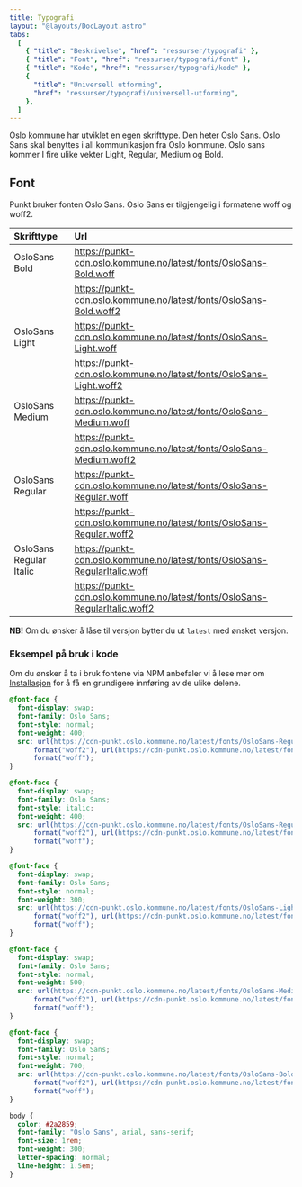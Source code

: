 ```yaml
---
title: Typografi
layout: "@layouts/DocLayout.astro"
tabs:
  [
    { "title": "Beskrivelse", "href": "ressurser/typografi" },
    { "title": "Font", "href": "ressurser/typografi/font" },
    { "title": "Kode", "href": "ressurser/typografi/kode" },
    {
      "title": "Universell utforming",
      "href": "ressurser/typografi/universell-utforming",
    },
  ]
---
```


<p class="ingress">
  Oslo kommune har utviklet en egen skrifttype. Den heter Oslo Sans. Oslo Sans
  skal benyttes i all kommunikasjon fra Oslo kommune. Oslo sans kommer I fire
  ulike vekter Light, Regular, Medium og Bold.
</p>

## Font

Punkt bruker fonten Oslo Sans.
Oslo Sans er tilgjengelig i formatene woff og woff2.

| Skrifttype              | Url                                                                         |
| :---------------------- | :-------------------------------------------------------------------------- |
| OsloSans Bold           | https://punkt-cdn.oslo.kommune.no/latest/fonts/OsloSans-Bold.woff           |
|                         | https://punkt-cdn.oslo.kommune.no/latest/fonts/OsloSans-Bold.woff2          |
| OsloSans Light          | https://punkt-cdn.oslo.kommune.no/latest/fonts/OsloSans-Light.woff          |
|                         | https://punkt-cdn.oslo.kommune.no/latest/fonts/OsloSans-Light.woff2         |
| OsloSans Medium         | https://punkt-cdn.oslo.kommune.no/latest/fonts/OsloSans-Medium.woff         |
|                         | https://punkt-cdn.oslo.kommune.no/latest/fonts/OsloSans-Medium.woff2        |
| OsloSans Regular        | https://punkt-cdn.oslo.kommune.no/latest/fonts/OsloSans-Regular.woff        |
|                         | https://punkt-cdn.oslo.kommune.no/latest/fonts/OsloSans-Regular.woff2       |
| OsloSans Regular Italic | https://punkt-cdn.oslo.kommune.no/latest/fonts/OsloSans-RegularItalic.woff  |
|                         | https://punkt-cdn.oslo.kommune.no/latest/fonts/OsloSans-RegularItalic.woff2 |

**NB!** Om du ønsker å låse til versjon bytter du ut `latest` med ønsket versjon.

### Eksempel på bruk i kode

Om du ønsker å ta i bruk fontene via NPM anbefaler vi å lese mer om [Installasjon](/kom-i-gang/for-utviklere) for å få en grundigere innføring av de ulike delene.

```css
@font-face {
  font-display: swap;
  font-family: Oslo Sans;
  font-style: normal;
  font-weight: 400;
  src: url(https://cdn-punkt.oslo.kommune.no/latest/fonts/OsloSans-Regular.woff2)
      format("woff2"), url(https://cdn-punkt.oslo.kommune.no/latest/fonts/OsloSans-Regular.woff)
      format("woff");
}

@font-face {
  font-display: swap;
  font-family: Oslo Sans;
  font-style: italic;
  font-weight: 400;
  src: url(https://cdn-punkt.oslo.kommune.no/latest/fonts/OsloSans-RegularItalic.woff2)
      format("woff2"), url(https://cdn-punkt.oslo.kommune.no/latest/fonts/OsloSans-RegularItalic.woff)
      format("woff");
}

@font-face {
  font-display: swap;
  font-family: Oslo Sans;
  font-style: normal;
  font-weight: 300;
  src: url(https://cdn-punkt.oslo.kommune.no/latest/fonts/OsloSans-Light.woff2)
      format("woff2"), url(https://cdn-punkt.oslo.kommune.no/latest/fonts/OsloSans-Light.woff)
      format("woff");
}

@font-face {
  font-display: swap;
  font-family: Oslo Sans;
  font-style: normal;
  font-weight: 500;
  src: url(https://cdn-punkt.oslo.kommune.no/latest/fonts/OsloSans-Medium.woff2)
      format("woff2"), url(https://cdn-punkt.oslo.kommune.no/latest/fonts/OsloSans-Medium.woff)
      format("woff");
}

@font-face {
  font-display: swap;
  font-family: Oslo Sans;
  font-style: normal;
  font-weight: 700;
  src: url(https://cdn-punkt.oslo.kommune.no/latest/fonts/OsloSans-Bold.woff2)
      format("woff2"), url(https://cdn-punkt.oslo.kommune.no/latest/fonts/OsloSans-Bold.woff)
      format("woff");
}

body {
  color: #2a2859;
  font-family: "Oslo Sans", arial, sans-serif;
  font-size: 1rem;
  font-weight: 300;
  letter-spacing: normal;
  line-height: 1.5em;
}
```
